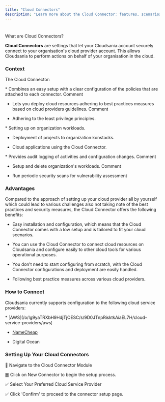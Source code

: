 ```yaml
---
title: "Cloud Connectors"
description: "Learn more about the Cloud Connector: features, scenarios and setup."
---
```


#

<Info>
  What are Cloud Connectors?

  **Cloud Connectors** are settings that let your Cloudsania account securely connect to your organisation's cloud provider account. This allows Cloudsania to perform actions on behalf of your organisation in the cloud.
</Info>

### Context[](#context)

The Cloud Connector:

<Accordion title="Serves as a secure link between organisation cloudsania account and organisation cloud provider account." defaultOpen={false}>
  * Combines an easy setup with a clear configuration of the policies that are attached to each connector.
    Comment

  * Lets you deploy cloud resources adhering to best practices measures based on cloud providers guidelines.
    Comment

  * Adhering to the least privilege principles.
</Accordion>

<Accordion title="Runs as cloud user in cloud providers account, providing fine-grained control over." defaultOpen={false}>
  * Setting up on organization workloads.

  * Deployment of projects to organization konstacks.

  * Cloud applications using the Cloud Connector.
</Accordion>

<Accordion title="Lets you use the features that are required for business-critical scenarios." defaultOpen={false}>
  * Provides audit logging of activities and configuration changes.
    Comment

  * Setup and delete organization's workloads.
    Comment

  * Run periodic security scans for vulnerability assessment
</Accordion>

### Advantages[](https://app.gitbook.com/o/Ig9yaTRXbH9HdjTjOESC/s/9D0JTnpRisktkAiaEL7H/getting-started/cloud-connector#advantages)

Compared to the approach of setting up your cloud provider all by yourself which could lead to various challenges also not taking note of the best practices and security measures, the Cloud Connector offers the following benefits:

* Easy installation and configuration, which means that the Cloud Connector comes with a low setup and is tailored to fit your cloud scenarios.

* You can use the Cloud Connector to connect cloud resources on Cloudsania and configure easily to other cloud tools for various operational purposes.

* You don't need to start configuring from scratch, with the Cloud Connector configurations and deployment are easily handled.

* Following best practice measures across various cloud providers.

### How to Connect [](https://app.gitbook.com/o/Ig9yaTRXbH9HdjTjOESC/s/9D0JTnpRisktkAiaEL7H/getting-started/cloud-connector#how-to-connect)

Cloudsania currently supports configuration to the following cloud service providers:

<Accordion title="Cloud Service Providers" defaultOpen={true}>
  * [AWS](/o/Ig9yaTRXbH9HdjTjOESC/s/9D0JTnpRisktkAiaEL7H/cloud-service-providers/aws)

  * [NameCheap](/o/Ig9yaTRXbH9HdjTjOESC/s/9D0JTnpRisktkAiaEL7H/cloud-service-providers/namecheap)

  * Digital Ocean
</Accordion>

### Setting Up Your Cloud Connectors

📌 Navigate to the Cloud Connector Module

䷮ Click on New Connector to begin the setup process.

✅ Select Your Preferred Cloud Service Provider

✅  Click 'Confirm' to proceed to the connector setup page.